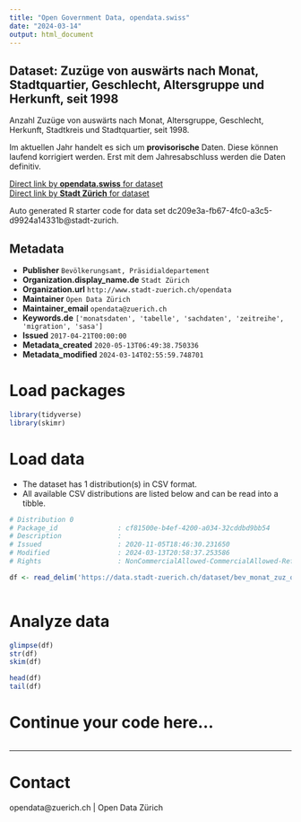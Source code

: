 ```yaml
---
title: "Open Government Data, opendata.swiss"
date: "2024-03-14"
output: html_document
---
```


## Dataset: Zuzüge von auswärts nach Monat, Stadtquartier, Geschlecht, Altersgruppe und Herkunft, seit 1998


Anzahl Zuzüge von auswärts nach Monat, Altersgruppe, Geschlecht, Herkunft, Stadtkreis und Stadtquartier, seit 1998.

Im aktuellen Jahr handelt es sich um **provisorische** Daten. Diese können laufend korrigiert werden. Erst mit dem Jahresabschluss werden die Daten definitiv.
 


[Direct link by **opendata.swiss** for dataset](https://opendata.swiss/de/dataset/zuzuge-von-auswarts-nach-monat-stadtquartier-geschlecht-altersgruppe-und-herkunft-seit-1998)<br>
[Direct link by **Stadt Zürich** for dataset](https://data.stadt-zuerich.ch/dataset/bev_monat_zuz_quartier_geschl_ag_herkunft_od3530)

Auto generated R starter code for data set dc209e3a-fb67-4fc0-a3c5-d9924a14331b@stadt-zurich.

## Metadata

- **Publisher** `Bevölkerungsamt, Präsidialdepartement`
- **Organization.display_name.de** `Stadt Zürich`
- **Organization.url** `http://www.stadt-zuerich.ch/opendata`
- **Maintainer** `Open Data Zürich`
- **Maintainer_email** `opendata@zuerich.ch`
- **Keywords.de** `['monatsdaten', 'tabelle', 'sachdaten', 'zeitreihe', 'migration', 'sasa']`
- **Issued** `2017-04-21T00:00:00`
- **Metadata_created** `2020-05-13T06:49:38.750336`
- **Metadata_modified** `2024-03-14T02:55:59.748701`


# Load packages

```r

library(tidyverse)
library(skimr)

```

# Load data

-   The dataset has 1 distribution(s) in CSV format.
-   All available CSV distributions are listed below and can be read into a tibble.

```r

# Distribution 0
# Package_id               : cf81500e-b4ef-4200-a034-32cddbd9bb54
# Description              : 
# Issued                   : 2020-11-05T18:46:30.231650
# Modified                 : 2024-03-13T20:58:37.253586
# Rights                   : NonCommercialAllowed-CommercialAllowed-ReferenceNotRequired

df <- read_delim('https://data.stadt-zuerich.ch/dataset/bev_monat_zuz_quartier_geschl_ag_herkunft_od3530/download/BEV353OD3530.csv')



```

# Analyze data

```r

glimpse(df)
str(df)
skim(df)

head(df)
tail(df)

```

# Continue your code here...

```r

```

------------------------------------------------------------------------

# Contact

opendata@zuerich.ch | Open Data Zürich
